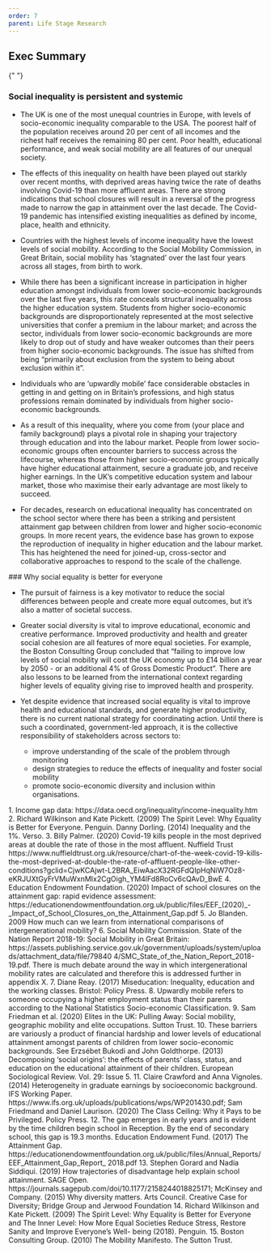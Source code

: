 ```yaml
---
order: 7
parent: Life Stage Research
---
```


<div>

## Exec Summary
</div>
<div>
  {"   "}
</div>
<div>

### Social inequality is persistent and systemic


* The UK is one of the most unequal countries in Europe, with levels of socio-economic
inequality comparable to the USA.<FootnoteLink text="1" /> The poorest half of the population receives around
20 per cent of all incomes and the richest half receives the remaining 80 per cent.<FootnoteLink text="2" />
Poor health, educational performance, and weak social mobility are all features of our
unequal society.

* The effects of this inequality on health have been played out starkly over recent
months, with deprived areas having twice the rate of deaths involving Covid-19 than
more affluent areas<FootnoteLink text="3" />. There are strong indications that school closures will result in a
reversal of the progress made to narrow the gap in attainment over the last decade<FootnoteLink text="4" />.
The Covid-19 pandemic has intensified existing inequalities as defined by income,
place, health and ethnicity.

* Countries with the highest levels of income inequality have the lowest levels of social
mobility.<FootnoteLink text="5" /> According to the Social Mobility Commission, in Great Britain, social mobility
has ‘stagnated’ over the last four years across all stages, from birth to work<FootnoteLink text="6" />.

* While there has been a significant increase in participation in higher education
amongst individuals from lower socio-economic backgrounds over the last five years,
this rate conceals structural inequality across the higher education system. Students
from higher socio-economic backgrounds are disproportionately represented at the
most selective universities that confer a premium in the labour market; and across the
sector, individuals from lower socio-economic backgrounds are more likely to drop out
of study and have weaker outcomes than their peers from higher socio-economic
backgrounds. The issue has shifted from being “primarily about exclusion from the
system to being about exclusion within it”<FootnoteLink text="7" />.

* Individuals who are ‘upwardly mobile’ face considerable obstacles in getting in and
getting on in Britain’s professions,<FootnoteLink text="8" /> and high status professions remain dominated by
individuals from higher socio-economic backgrounds<FootnoteLink text="9" />.

* As a result of this inequality, where you come from (your place and family background)
plays a pivotal role in shaping your trajectory through education and into the labour
market. People from lower socio-economic groups often encounter barriers to success
across the lifecourse,<FootnoteLink text="10" /> whereas those from higher socio-economic groups typically
have higher educational attainment, secure a graduate job, and receive higher
earnings.<FootnoteLink text="11" /> In the UK’s competitive education system and labour market, those who
maximise their early advantage are most likely to succeed.

* For decades, research on educational inequality has concentrated on the school
sector where there has been a striking and persistent attainment gap between
children from lower and higher socio-economic groups.<FootnoteLink text="12" />
In more recent years, the evidence base has grown to expose the reproduction of
inequality in higher education and the labour market. This has heightened the
need for joined-up, cross-sector and collaborative approaches to respond to the
scale of the challenge.
</div>
<div>
### Why social equality is better for everyone


* The pursuit of fairness is a key motivator to reduce the social differences between
people and create more equal outcomes, but it’s also a matter of societal success.

* Greater social diversity is vital to improve educational, economic and creative
performance. <FootnoteLink text="13" /> Improved productivity and health and greater social cohesion are all
features of more equal societies. <FootnoteLink text="14" /> For example, the Boston Consulting Group
concluded that “failing to improve low levels of social mobility will cost the UK
economy up to £14 billion a year by 2050 - or an additional 4% of Gross Domestic
Product”. <FootnoteLink text="15" /> There are also lessons to be learned from the international context
regarding higher levels of equality giving rise to improved health and prosperity.

* Yet despite evidence that increased social equality is vital to improve health and
educational standards, and generate higher productivity, there is no current national
strategy for coordinating action. Until there is such a coordinated, government-led
approach, it is the collective responsibility of stakeholders across sectors to:
  * improve understanding of the scale of the problem through monitoring
  * design strategies to reduce the effects of inequality and foster social mobility
  * promote socio-economic diversity and inclusion within organisations.

</div>


<Footnotes>
  1. Income gap data: https://data.oecd.org/inequality/income-inequality.htm
  2. Richard Wilkinson and Kate Pickett. (2009) The Spirit Level: Why Equality is Better for Everyone. Penguin. Danny Dorling. (2014) Inequality and the 1%. Verso.
  3. Billy Palmer. (2020) Covid-19 kills people in the most deprived areas at double the rate of those in the most affluent. Nuffield Trust https://www.nuffieldtrust.org.uk/resource/chart-of-the-week-covid-19-kills-the-most-deprived-at-double-the-rate-of-affluent-people-like-other-conditions?gclid=CjwKCAjwt-L2BRA_EiwAacX32RGFdQIpHqNiW7Oz8-eKRJUXtGyFrVMuWxnMIx2CgOigh_YM4lFd8RoCv6cQAvD_BwE
  4. Education Endowment Foundation. (2020) Impact of school closures on the attainment gap: rapid evidence assessment: https://educationendowmentfoundation.org.uk/public/files/EEF_(2020)_-_Impact_of_School_Closures_on_the_Attainment_Gap.pdf
  5. Jo Blanden. 2009 How much can we learn from international comparisons of intergenerational mobility?
  6. Social Mobility Commission. State of the Nation Report 2018-19: Social Mobility in Great Britain:
  https://assets.publishing.service.gov.uk/government/uploads/system/uploads/attachment_data/file/79840
  4/SMC_State_of_the_Nation_Report_2018-19.pdf. There is much debate around the way in which
  intergenerational mobility rates are calculated and therefore this is addressed further in appendix X.
  7. Diane Reay. (2017) Miseducation: Inequality, education and the working classes. Bristol: Policy Press.
  8. Upwardly mobile refers to someone occupying a higher employment status than their parents according
  to the National Statistics Socio-economic Classification.
  9. Sam Friedman et al. (2020) Elites in the UK: Pulling Away: Social mobility, geographic mobility and elite
  occupations. Sutton Trust.
  10. These barriers are variously a product of financial hardship and lower levels of educational attainment
  amongst parents of children from lower socio-economic backgrounds. See Erzsébet Bukodi and John
  Goldthorpe. (2013) Decomposing ‘social origins’: the effects of parents’ class, status, and education on
  the educational attainment of their children. European Sociological Review. Vol. 29: Issue 5.
  11. Claire Crawford and Anna Vignoles. (2014) Heterogeneity in graduate earnings by socioeconomic
  background. IFS Working Paper. https://www.ifs.org.uk/uploads/publications/wps/WP201430.pdf; Sam
  Friedmand and Daniel Laurison. (2020) The Class Ceiling: Why it Pays to be Privileged. Policy Press.
  12. The gap emerges in early years and is evident by the time children begin school in Reception. By the
  end of secondary school, this gap is 19.3 months. Education Endowment Fund. (2017) The Attainment
  Gap.
  https://educationendowmentfoundation.org.uk/public/files/Annual_Reports/EEF_Attainment_Gap_Report_
  2018.pdf
  13. Stephen Gorard and Nadia Siddiqui. (2019) How trajectories of disadvantage help explain school
  attainment. SAGE Open. https://journals.sagepub.com/doi/10.1177/2158244018825171; McKinsey and
  Company. (2015) Why diversity matters. Arts Council. Creative Case for Diversity; Bridge Group and
  Jerwood Foundation
  14. Richard Wilkinson and Kate Pickett. (2009) The Spirit Level: Why Equality is Better for Everyone and
  The Inner Level: How More Equal Societies Reduce Stress, Restore Sanity and Improve Everyone’s Well-
  being (2018). Penguin.
  15. Boston Consulting Group. (2010) The Mobility Manifesto. The Sutton Trust.
</Footnotes>